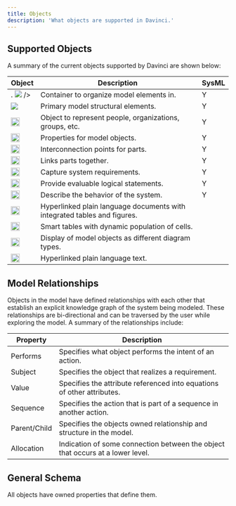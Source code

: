 ```yaml
---
title: Objects
description: 'What objects are supported in Davinci.'
---
```


## Supported Objects

A summary of the current objects supported by Davinci are shown below:

| Object                                             | Description                           | SysML |
| -----------------------------------------------------  | ------------------------------------- | ----- |
| . ![](/images/objecticons/package.svg) /> | Container to organize model elements in. |Y|
| <img src="/images/objecticons/part.svg#svgView(viewBox(0,0,100,100))" />    | Primary model structural elements.       | Y |
| <img height="20" noZoom src="/images/objecticons/entity.svg" />       | Object to represent people, organizations, groups, etc. | Y |
| <img height="20" noZoom src="/images/objecticons/attribute.svg" />   | Properties for model objects. | Y |
| <img height="20" noZoom src="/images/objecticons/port.svg" /> | Interconnection points for parts. | Y |
| <img height="20" noZoom src="/images/objecticons/connection.svg" />  | Links parts together. | Y |
| <img height="20" noZoom src="/images/objecticons/requirement.svg" />     | Capture system requirements. | Y |
| <img height="20" noZoom src="/images/objecticons/constraint.svg" />      | Provide evaluable logical statements. | Y |
| <img height="20" noZoom src="/images/objecticons/action.svg" />        | Describe the behavior of the system. | Y |
| <img height="20" noZoom src="/images/objecticons/document.svg" />       | Hyperlinked plain language documents with integrated tables and figures. |  |
| <img height="20" noZoom src="/images/objecticons/table.svg" />  | Smart tables with dynamic population of cells. |  |
| <img height="20" noZoom src="/images/objecticons/figure.svg" />       | Display of model objects as different diagram types. |  |
| <img height="20" noZoom src="/images/objecticons/text.svg" />     | Hyperlinked plain language text. |  |



## Model Relationships

Objects in the model have defined relationships with each other that establish an explicit knowledge graph of the system being modeled. These relationships are bi-directional and can be traversed by the user while exploring the model. A summary of the relationships include: 

| Property | Description                           |
| -------- | ------------------------------------- |
| Performs     | Specifies what object performs the intent of an action.                   |
| Subject      |Specifies the object that realizes a requirement.                        |
| Value   | Specifies the attribute referenced into equations of other attributes. |
| Sequence   | Specifies the action that is part of a sequence in another action. |
| Parent/Child   | Specifies the objects owned relationship and structure in the model. |
| Allocation   | Indication of some connection between the object that occurs at a lower level. |

## General Schema
All objects have owned properties that define them. 

